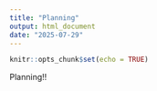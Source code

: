 ```yaml
---
title: "Planning"
output: html_document
date: "2025-07-29"
---
```


```r
knitr::opts_chunk$set(echo = TRUE)
```

Planning!! 

